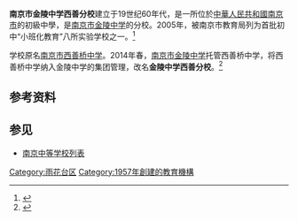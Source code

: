 {{Infobox Highschool
|校徽=<!-- 注释出：[[File:NANJING_JINLING_HIGH_SCHOOL.jpg|220px]] -->
|中学名称 = 南京市金陵中学西善分校
|EnglishName = 
|所在地 = {{CHN}}[[江苏省|江苏省]][[南京市|南京市]]
|现任校长=
|建立时间=20世纪60年代
|校训=
|校风=
|教风=
|学风=
|紀念日 =
|校园=[[南京市|南京市]][[雨花台区|雨花台区]][[西善桥街道|西善桥街道]]梅山铁矿梅岭小区内（金家庄18号）
|学校类型=公办初中
|学生数量=
|教员数量=
|校园面积=约20000平方米
|网站=http://www.xsqzx.cn/
}}

'''南京市金陵中学西善分校'''建立于19世纪60年代，是一所位於[[中華人民共和國|中華人民共和國]][[南京市|南京市]]的初級中學，是[[南京市金陵中学|南京市金陵中学]]的分校。2005年，被南京市教育局列为首批初中“小班化教育”八所实验学校之一。<ref>{{cite web|title=学校介绍|url=http://www.xsqzx.cn/HTMLNEWS/373/20141028022052.htm|access-date=2015-03-29|archive-url=https://web.archive.org/web/20150402102017/http://www.xsqzx.cn/HTMLNEWS/373/20141028022052.htm|archive-date=2015-04-02|dead-url=yes}}</ref>

学校原名[[南京市西善桥中学|南京市西善桥中学]]。2014年春，[[南京市金陵中学|南京市金陵中学]]托管西善桥中学，将西善桥中学纳入金陵中学的集团管理，改名'''金陵中学西善分校'''。<ref>{{cite news|author=李蔚蔚|title=金陵中学仙林分校中学部今秋开学 初一共招80人|url=http://news.xdkb.net/livehood/2014-05/20/content_501571.htm|accessdate=2015-03-29|newspaper=现代快报|date=2014-05-20|archive-date=2016-03-05|archive-url=https://web.archive.org/web/20160305133712/http://news.xdkb.net/livehood/2014-05/20/content_501571.htm|dead-url=no}}</ref>

==参考资料==
<references />

==参见==
*[[南京中等学校列表|南京中等学校列表]]
{{school-stub}}
{{金陵中学|分校}}
{{南京中等教育}}

[[Category:雨花台区|Category:雨花台区]]
[[Category:1957年創建的教育機構|Category:1957年創建的教育機構]]